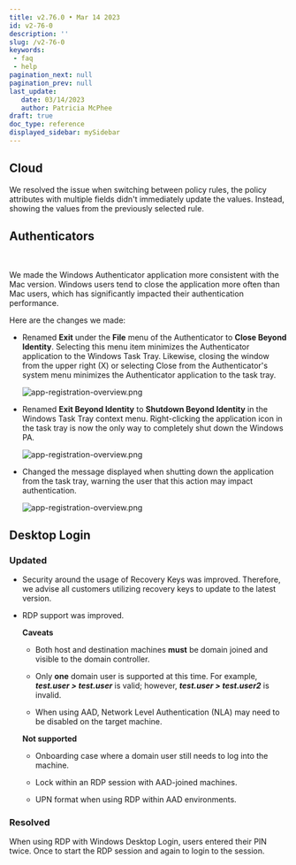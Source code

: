 ```yaml
---
title: v2.76.0 • Mar 14 2023
id: v2-76-0
description: ''
slug: /v2-76-0 
keywords: 
 - faq
 - help
pagination_next: null
pagination_prev: null
last_update: 
   date: 03/14/2023
   author: Patricia McPhee
draft: true
doc_type: reference
displayed_sidebar: mySidebar
---
```



## Cloud

We resolved the issue when switching between policy rules, the policy attributes with multiple fields didn't immediately update the values. Instead, showing the values from the previously selected rule.  


## Authenticators


<SupportedOsAuthenticator />
<br />

We made the Windows Authenticator application more consistent with the Mac version. Windows users tend to close the application more often than Mac users, which has significantly impacted their authentication performance.

Here are the changes we made:

- Renamed **Exit** under the **File** menu of the Authenticator to **Close Beyond Identity**. Selecting this menu item minimizes the Authenticator application to the Windows Task Tray. Likewise, closing the window from the upper right (X) or selecting Close from the Authenticator's system menu minimizes the Authenticator application to the task tray.

  ![app-registration-overview.png](../images/authenticator-file-close-bi.png)

- Renamed **Exit Beyond Identity** to **Shutdown Beyond Identity** in the Windows Task Tray context menu. Right-clicking the application icon in the task tray is now the only way to completely shut down the Windows PA.

  ![app-registration-overview.png](../images/authenticator-task-tray-shutdown-bi.png)

- Changed the message displayed when shutting down the application from the task tray, warning the user that this action may impact authentication.

  ![app-registration-overview.png](../images/authenticator-task-tray-shutdown-bi-2.png)


## Desktop Login

<SupportedOsAuthenticator />

### Updated


- Security around the usage of Recovery Keys was improved. Therefore, we advise all customers utilizing recovery keys to update to the latest version.

- RDP support was improved. 
    
  **Caveats**

  - Both host and destination machines **must** be domain joined and visible to the domain controller.

  - Only **one** domain user is supported at this time. For example, _**test.user > test.user**_ is valid; however, _**test.user > test.user2**_ is invalid.

  - When using AAD, Network Level Authentication (NLA) may need to be disabled on the target machine.
    
  **Not supported**
    
  - Onboarding case where a domain user still needs to log into the machine.
  
  - Lock within an RDP session with AAD-joined machines.
  
  - UPN format when using RDP within AAD environments.

### Resolved


When using RDP with Windows Desktop Login, users entered their PIN twice. Once to start the RDP session and again to login to the session.


